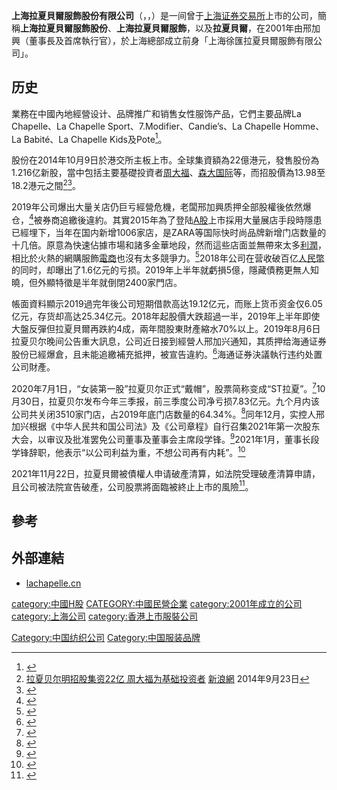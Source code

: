 '''上海拉夏貝爾服飾股份有限公司'''（{{lang-en|'''Shanghai La Chapelle Fashion Co., Ltd.'''}}，{{hkex|6116}}，{{sse|603157|name=退市拉夏|delisted=yes}}）是一间曾于[[上海证券交易所|上海证券交易所]]上市的公司，簡稱'''上海拉夏貝爾服飾股份'''、'''上海拉夏貝爾服飾'''，以及'''拉夏貝爾'''，在2001年由邢加興（董事長及首席執行官），於上海總部成立前身「上海徐匯拉夏貝爾服飾有限公司」。

==历史==
業務在中國內地經營设计、品牌推广和销售女性服饰产品，它們主要品牌La Chapelle、La Chapelle Sport、7.Modifier、Candie’s、La Chapelle Homme、La Babité、La Chapelle Kids及Pote<ref>{{Cite web |url=http://group.lachapelle.cn/Abouts/Our%20Company |title=上海拉夏貝爾服飾股份有限公司簡介 |access-date=2015-01-04 |archive-date=2020-12-05 |archive-url=https://web.archive.org/web/20201205214140/http://group.lachapelle.cn/Abouts/Our%20Company |dead-url=no }}</ref>。

股份在2014年10月9日於港交所主板上市。全球集資額為22億港元，發售股份為1.216亿新股，當中包括主要基礎投資者[[周大福|周大福]]、[[森大国际|森大国际]]等，而招股價為13.98至18.2港元之間<ref>[http://finance.sina.com.cn/stock/hkstock/ggIPO/20140923/080020386340.shtml 拉夏贝尔明招股集资22亿 周大福为基础投资者] {{Wayback|url=http://finance.sina.com.cn/stock/hkstock/ggIPO/20140923/080020386340.shtml |date=20190815131849 }}[[新浪網|新浪網]] 2014年9月23日</ref><ref>{{Cite web |url=http://www.hkexnews.hk/listedco/listconews/SEHK/2014/0924/LTN20140924010_C.pdf |title=上海拉夏貝爾服飾股份有限公司招股資料 |access-date=2015-01-04 |archive-date=2019-11-11 |archive-url=https://web.archive.org/web/20191111140759/https://www1.hkexnews.hk/listedco/listconews/sehk/2014/0924/ltn20140924010_c.pdf |dead-url=no }}</ref>。

2019年公司爆出大量关店仍巨亏經營危機，老闆邢加興质押全部股權後依然爆仓，<ref>{{Cite web |url=https://finance.sina.com.cn/stock/s/2019-08-07/doc-ihytcerm9206923.shtml |title=新浪-拉夏贝尔两头承压：大量关店仍巨亏 |access-date=2019-08-07 |archive-date=2019-08-07 |archive-url=https://web.archive.org/web/20190807143320/https://finance.sina.com.cn/stock/s/2019-08-07/doc-ihytcerm9206923.shtml |dead-url=no }}</ref>被券商追繳後違約。其實2015年為了登陆[[A股|A股]]上市採用大量展店手段時隱患已經埋下，当年在国内新增1006家店，是ZARA等国际快时尚品牌新增门店数量的十几倍。原意為快速佔據市場和諸多金華地段，然而這些店面並無帶來太多[[利潤|利潤]]，相比於火熱的網購服飾[[電商|電商]]也沒有太多競爭力。<ref>{{Cite web |url=http://industry.caijing.com.cn/20190807/4607737.shtml |title=財經網-拉夏贝尔服飾慘狀，质押近乎全部爆仓 |access-date=2019-08-07 |archive-url=https://web.archive.org/web/20190807143304/http://industry.caijing.com.cn/20190807/4607737.shtml |archive-date=2019-08-07 |dead-url=yes }}</ref>2018年公司在营收破百亿[[人民幣|人民幣]]的同时，却曝出了1.6亿元的亏损。2019年上半年就虧損5億，隱藏債務更無人知曉，但外顯特徵是半年就倒閉2400家門店。

帳面資料顯示2019過完年後公司短期借款高达19.12亿元，而账上货币资金仅6.05亿元，存货却高达25.34亿元。2018年起股價大跌超過一半，2019年上半年即使大盤反彈但拉夏貝爾再跌約4成，兩年間股東財產縮水70%以上。2019年8月6日拉夏贝尔晚间公告重大訊息，公司近日接到經營人邢加兴通知，其质押给海通证券股份已經爆倉，且未能追繳補充抵押，被宣告違約。<ref>{{Cite web |url=http://mini.eastday.com/a/190807200247272.html |title=東方網-实控人质押爆仓，拉夏贝尔两头承压 |access-date=2019-08-07 |archive-date=2019-08-07 |archive-url=https://web.archive.org/web/20190807143257/http://mini.eastday.com/a/190807200247272.html |dead-url=no }}</ref>海通证券決議執行违约处置公司財產。

2020年7月1日，“女装第一股”拉夏贝尔正式“戴帽”，股票简称变成“ST拉夏”。<ref>{{cite news |title=上市不到三年便“戴帽” 拉夏贝尔做错了什么-新华网 |url=http://www.xinhuanet.com/fashion/2020-07/03/c_1126191087.htm |accessdate=2021-11-05 |work=新华网 |archive-date=2020-07-12 |archive-url=https://web.archive.org/web/20200712032038/http://www.xinhuanet.com/fashion/2020-07/03/c_1126191087.htm |dead-url=no }}</ref>10月30日，拉夏贝尔发布今年三季报，前三季度公司净亏损7.83亿元。九个月内该公司共关闭3510家门店，占2019年底门店数量的64.34%。<ref>{{cite news |title=净亏损7.83亿元 关店3510家 拉夏贝尔能挺住吗-新华网 |url=http://www.xinhuanet.com/fashion/2020-11/06/c_1126686221.htm |accessdate=2021-11-05 |work=新华网 |archive-date=2021-11-05 |archive-url=https://web.archive.org/web/20211105052623/http://www.xinhuanet.com/fashion/2020-11/06/c_1126686221.htm |dead-url=no }}</ref>同年12月，实控人邢加兴根据《中华人民共和国公司法》及《公司章程》自行召集2021年第一次股东大会，以审议及批准罢免公司董事及董事会主席段学锋。<ref>{{cite news |title=拉夏贝尔面临严重债务危机 实控人欲罢免董事长收上交所监管工作函_央广网 |url=http://finance.cnr.cn/2014jingji/djbd/20201228/t20201228_525376724.shtml |accessdate=2021-11-05 |work=央广网 |archive-date=2021-11-07 |archive-url=https://web.archive.org/web/20211107081341/http://finance.cnr.cn/2014jingji/djbd/20201228/t20201228_525376724.shtml |dead-url=no }}</ref>2021年1月，董事长段学锋辞职，他表示“以公司利益为重，不想公司再有内耗”。<ref>{{cite news |title=拉夏贝尔高层“内讧”后续：董事长请辞 |url=https://3w.huanqiu.com/a/b34b64/41T9uwVt5NJ?agt=89 |accessdate=2021-11-05 |work=环球网 |archive-date=2021-11-05 |archive-url=https://web.archive.org/web/20211105052611/https://3w.huanqiu.com/a/b34b64/41T9uwVt5NJ?agt=89 |dead-url=no }}</ref>

2021年11月22日，拉夏貝爾被債權人申请破產清算，如法院受理破產清算申請，且公司被法院宣告破產，公司股票將面臨被終止上市的風險<ref>{{cite news |title=遭聲請破產清算 中國女裝龍頭拉夏貝爾面臨下市倒閉 - 自由財經 |url=https://ec.ltn.com.tw/article/breakingnews/3747043 |accessdate=2021-11-24 |work=自由時報電子報 |date=2021-11-24 |archive-date=2021-11-24 |archive-url=https://web.archive.org/web/20211124135214/https://ec.ltn.com.tw/article/breakingnews/3747043 |dead-url=no }}</ref>。

==參考==
{{reflist}}

==外部連結==
*[http://www.lachapelle.cn/ lachapelle.cn] {{Wayback|url=http://www.lachapelle.cn/ |date=20201130112002 }}

[[category:中國H股|category:中國H股]]
[[CATEGORY:中國民營企業|CATEGORY:中國民營企業]]
[[category:2001年成立的公司|category:2001年成立的公司]]
[[category:上海公司|category:上海公司]]
[[Category:中国纺织公司|Category:中国纺织公司]]
[[category:香港上市服裝公司|category:香港上市服裝公司]]
[[Category:中国服装品牌|Category:中国服装品牌]]